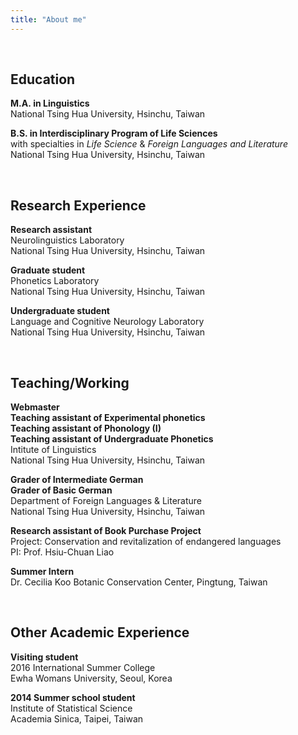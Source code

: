 ---
title: "About me"
---
  <br>

## Education  

**M.A. in Linguistics**  
National Tsing Hua University, Hsinchu, Taiwan  

**B.S. in Interdisciplinary Program of Life Sciences**  
with specialties in *Life Science* & *Foreign Languages and Literature*  
National Tsing Hua University, Hsinchu, Taiwan
  
  <br>
  
## Research Experience  
  
**Research assistant**  
Neurolinguistics Laboratory  
National Tsing Hua University, Hsinchu, Taiwan  

**Graduate student**  
Phonetics Laboratory  
National Tsing Hua University, Hsinchu, Taiwan

**Undergraduate student**  
Language and Cognitive Neurology Laboratory  
National Tsing Hua University, Hsinchu, Taiwan  

  <br>
  
## Teaching/Working  

**Webmaster**  
**Teaching assistant of Experimental phonetics**  
**Teaching assistant of Phonology (I)**  
**Teaching assistant of Undergraduate Phonetics**  
Intitute of Linguistics  
National Tsing Hua University, Hsinchu, Taiwan  

**Grader of Intermediate German**  
**Grader of Basic German**  
Department of Foreign Languages & Literature  
National Tsing Hua University, Hsinchu, Taiwan 

**Research assistant of Book Purchase Project**  
Project: Conservation and revitalization of endangered languages  
PI: Prof. Hsiu-Chuan Liao  

**Summer Intern**  
Dr. Cecilia Koo Botanic Conservation Center, Pingtung, Taiwan  

  <br>

## Other Academic Experience  
  
**Visiting student**  
2016 International Summer College  
Ewha Womans University, Seoul, Korea  
  
**2014 Summer school student**  
Institute of Statistical Science  
Academia Sinica, Taipei, Taiwan  